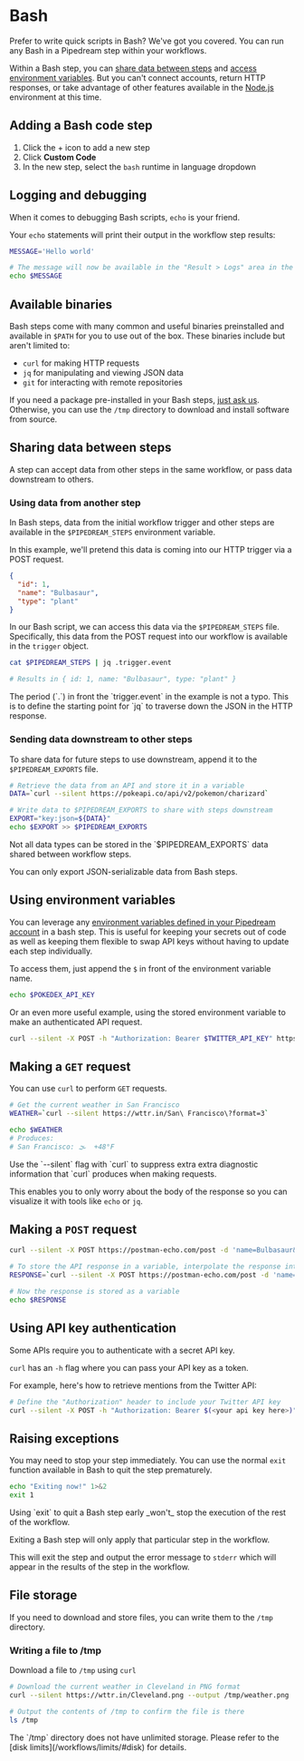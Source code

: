 
# Bash

Prefer to write quick scripts in Bash? We've got you covered. You can run any Bash in a Pipedream step within your workflows.

Within a Bash step, you can [share data between steps](/core/workflows/code/bash/#sharing-data-between-steps) and [access environment variables](/core/workflows/code/bash/#using-environment-variables). But you can't connect accounts, return HTTP responses, or take advantage of other features available in the [Node.js](/core/workflows/code/nodejs/) environment at this time.

## Adding a Bash code step

1. Click the + icon to add a new step
2. Click **Custom Code**
3. In the new step, select the `bash` runtime in language dropdown

## Logging and debugging

When it comes to debugging Bash scripts, `echo` is your friend.

Your `echo` statements will print their output in the workflow step results:

```bash
MESSAGE='Hello world'

# The message will now be available in the "Result > Logs" area in the workflow step
echo $MESSAGE
```

## Available binaries

Bash steps come with many common and useful binaries preinstalled and available in `$PATH` for you to use out of the box. These binaries include but aren't limited to:

- `curl` for making HTTP requests
- `jq` for manipulating and viewing JSON data
- `git` for interacting with remote repositories

If you need a package pre-installed in your Bash steps, [just ask us](https://pipedream.com/support). Otherwise, you can use the `/tmp` directory to download and install software from source.

## Sharing data between steps

A step can accept data from other steps in the same workflow, or pass data downstream to others.

### Using data from another step

In Bash steps, data from the initial workflow trigger and other steps are available in the `$PIPEDREAM_STEPS` environment variable.

In this example, we'll pretend this data is coming into our HTTP trigger via a POST request.

```json
{
  "id": 1,
  "name": "Bulbasaur",
  "type": "plant"
}
```

In our Bash script, we can access this data via the `$PIPEDREAM_STEPS` file. Specifically, this data from the POST request into our workflow is available in the `trigger` object.

```bash
cat $PIPEDREAM_STEPS | jq .trigger.event

# Results in { id: 1, name: "Bulbasaur", type: "plant" }
```

<Callout type="info">
The period (`.`) in front the `trigger.event` in the example is not a typo. This is to define the starting point for `jq` to traverse down the JSON in the HTTP response.
</Callout>

### Sending data downstream to other steps

To share data for future steps to use downstream, append it to the `$PIPEDREAM_EXPORTS` file.

```bash
# Retrieve the data from an API and store it in a variable
DATA=`curl --silent https://pokeapi.co/api/v2/pokemon/charizard`

# Write data to $PIPEDREAM_EXPORTS to share with steps downstream
EXPORT="key:json=${DATA}"
echo $EXPORT >> $PIPEDREAM_EXPORTS
```

<Callout type="warning">
Not all data types can be stored in the `$PIPEDREAM_EXPORTS` data shared between workflow steps.

You can only export JSON-serializable data from Bash steps.
</Callout>

## Using environment variables

You can leverage any [environment variables defined in your Pipedream account](/workflows/environment-variables/#environment-variables) in a bash step. This is useful for keeping your secrets out of code as well as keeping them flexible to swap API keys without having to update each step individually.

To access them, just append the `$` in front of the environment variable name.

```bash
echo $POKEDEX_API_KEY
```

Or an even more useful example, using the stored environment variable to make an authenticated API request.

```bash
curl --silent -X POST -h "Authorization: Bearer $TWITTER_API_KEY" https://api.twitter.com/2/users/@pipedream/mentions
```

## Making a `GET` request

You can use `curl` to perform `GET` requests.

```bash
# Get the current weather in San Francisco
WEATHER=`curl --silent https://wttr.in/San\ Francisco\?format=3`

echo $WEATHER
# Produces:
# San Francisco: 🌫  +48°F
```

<Callout type="info">
Use the `--silent` flag with `curl` to suppress extra extra diagnostic information that `curl` produces when making requests.

This enables you to only worry about the body of the response so you can visualize it with tools like `echo` or `jq`.
</Callout>

## Making a `POST` request

```bash
curl --silent -X POST https://postman-echo.com/post -d 'name=Bulbasaur&id=1'

# To store the API response in a variable, interpolate the response into a string and store it in variable
RESPONSE=`curl --silent -X POST https://postman-echo.com/post -d 'name=Bulbasaur&id=1'`

# Now the response is stored as a variable
echo $RESPONSE
```

## Using API key authentication

Some APIs require you to authenticate with a secret API key.

`curl` has an `-h` flag where you can pass your API key as a token.

For example, here's how to retrieve mentions from the Twitter API:

```bash
# Define the "Authorization" header to include your Twitter API key
curl --silent -X POST -h "Authorization: Bearer $(<your api key here>)" https://api.twitter.com/2/users/@pipedream/mentions
```

## Raising exceptions

You may need to stop your step immediately. You can use the normal `exit` function available in Bash to quit the step prematurely.

```bash
echo "Exiting now!" 1>&2
exit 1
```

<Callout type="warning">
Using `exit` to quit a Bash step early _won't_ stop the execution of the rest of the workflow.

Exiting a Bash step will only apply that particular step in the workflow.
</Callout>

This will exit the step and output the error message to `stderr` which will appear in the results of the step in the workflow.

## File storage

If you need to download and store files, you can write them to the `/tmp` directory.

### Writing a file to /tmp

Download a file to `/tmp` using `curl`

```bash
# Download the current weather in Cleveland in PNG format
curl --silent https://wttr.in/Cleveland.png --output /tmp/weather.png

# Output the contents of /tmp to confirm the file is there
ls /tmp
```

<Callout type="warning">
The `/tmp` directory does not have unlimited storage. Please refer to the [disk limits](/workflows/limits/#disk) for details.
</Callout>
